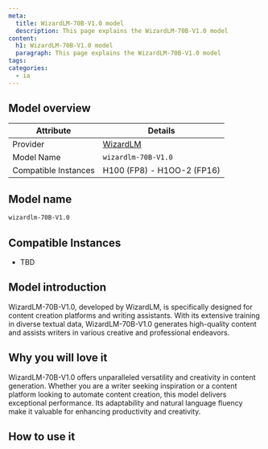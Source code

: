 ```yaml
---
meta:
  title: WizardLM-70B-V1.0 model
  description: This page explains the WizardLM-70B-V1.0 model
content:
  h1: WizardLM-70B-V1.0 model
  paragraph: This page explains the WizardLM-70B-V1.0 model
tags: 
categories:
  - ia
---
```


## Model overview

| Attribute       | Details                            |
|-----------------|------------------------------------|
| Provider        | [WizardLM](https://wizardlm.github.io/) |
| Model Name      | `wizardlm-70B-V1.0`                |
| Compatible Instances | H100 (FP8) - H1OO-2 (FP16)    |

## Model name

```bash
wizardlm-70B-V1.0
```

## Compatible Instances

- TBD

## Model introduction

WizardLM-70B-V1.0, developed by WizardLM, is specifically designed for content creation platforms and writing assistants.
With its extensive training in diverse textual data, WizardLM-70B-V1.0 generates high-quality content and assists writers in various creative and professional endeavors.

## Why you will love it

WizardLM-70B-V1.0 offers unparalleled versatility and creativity in content generation. Whether you are a writer seeking inspiration or a content platform looking to automate content creation, this model delivers exceptional performance.
Its adaptability and natural language fluency make it valuable for enhancing productivity and creativity.

## How to use it 
